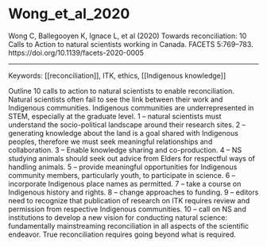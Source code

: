 # Wong_et_al_2020

Wong C, Ballegooyen K, Ignace L, et al (2020) Towards reconciliation: 10 Calls to Action to natural scientists working in Canada. FACETS 5:769–783. https://doi.org/10.1139/facets-2020-0005

---

Keywords: [[reconciliation]], ITK, ethics, [[Indigenous knowledge]]	  

Outline 10 calls to action to natural scientists to enable reconciliation. Natural scientists often fail to see the link between their work and Indigenous communities. Indigenous communities are underrepresented in STEM, especially at the graduate level. 1 – natural scientists must understand the socio-political landscape around their research sites. 2 – generating knowledge about the land is a goal shared with Indigenous peoples, therefore we must seek meaningful relationships and collaboration. 3 – Enable knowledge sharing and co-production. 4 – NS studying animals should seek out advice from Elders for respectful ways of handling animals. 5 – provide meaningful opportunities for Indigenous community members, particularly youth, to participate in science. 6 – incorporate Indigenous place names as permitted. 7 – take a course on Indigenous history and rights.  8 – change approaches to funding. 9 – editors need to recognize that publication of research on ITK requires review and permission from respective Indigenous communities. 10 – call on NS and institutions to develop a new vision for conducting natural science: fundamentally mainstreaming reconciliation in all aspects of the scientific endeavor. True reconciliation requires going beyond what is required.
